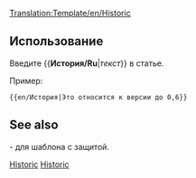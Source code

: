 <noinclude>[[Translation:Template/en/Historic]]</noinclude><noinclude></noinclude><includeonly>{{en/Ambox| type  = content
| text  = <strong>Истрический контент</strong><br/>Эта страница или раздел содержит контент, который уже не актуален для текущей версии OpenTTD. Пожалуйста, сохраните ее в целостности т.к. это часть истории данной Wiki, как документация.<br/>
{{{1|}}}
}}</includeonly><noinclude>

==Использование==
Введите <nowiki>{{</nowiki>'''История/Ru'''|''текст''<nowiki>}}</nowiki> в статье.

Пример:
<pre>{{en/История|Это относится к версии до 0,6}}</pre>
{{ru/История|Это относится к версии до 0,6}}
==See also==
{{en/S|ru/Исторический}}- для шаблона с защитой.

[[Category:en/Templates|Historic]][[Category:en/Message boxes|Historic]]</noinclude>